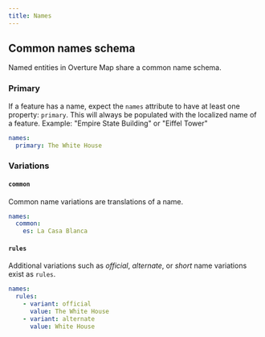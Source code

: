 ```yaml
---
title: Names
---
```


<!-- import JSONSchemaViewer from "@theme/JSONSchemaViewer"; -->
<!-- import generateResolverOptions from "@site/src/components/shared-libs/generateResolverOptions" -->
<!-- import yamlLoad from "@site/src/components/yamlLoad" -->
<!-- import MainDefs from "!!raw-loader!@site/docs/_schema/defs.yaml"; -->

## Common names schema

Named entities in Overture Map share a common name schema.

### Primary

If a feature has a name, expect the `names` attribute to have at least one property: `primary`. This will always be populated with the localized name of a feature. Example: "Empire State Building" or "Eiffel Tower"

```yaml
names:
  primary: The White House
```

### Variations

#### `common`
Common name variations are translations of a name.

```yaml
names:
  common:
    es: La Casa Blanca
```

#### `rules`
Additional variations such as _official_, _alternate_, or _short_ name variations exist as `rules`.

```yaml
names:
  rules:
    - variant: official
      value: The White House
    - variant: alternate
      value: White House
```

<!-- ## Official Names Schema -->

<!-- <JSONSchemaViewer schema={ yamlLoad(MainDefs) } resolverOptions={ generateResolverOptions({remote: true, yamlBasePath: '/defs.yaml', jsonPointer: '#/$defs/propertyDefinitions/names'})}/> -->
